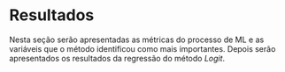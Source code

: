 # Resultados

Nesta seção serão apresentadas as métricas do processo de ML e as variáveis que o método identificou como mais importantes. Depois serão apresentados os resultados da regressão do método *Logit*. 


